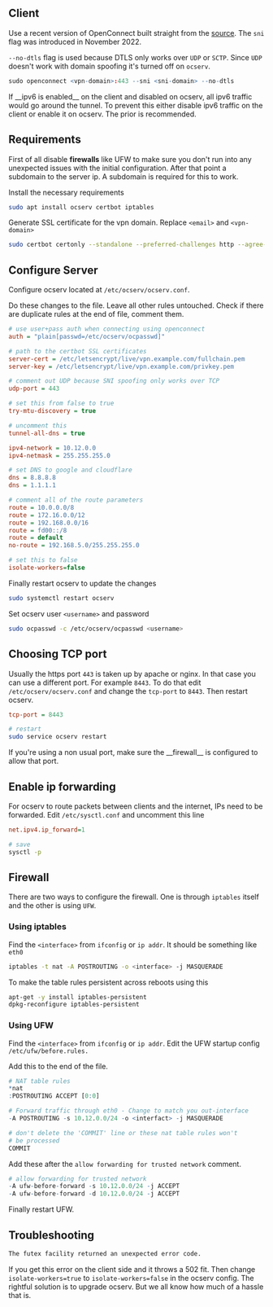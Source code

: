 
## Client

Use a recent version of OpenConnect built straight from the [source](https://gitlab.com/openconnect/openconnect). The `sni` flag was introduced in November 2022.

`--no-dtls` flag is used because DTLS only works over `UDP` or `SCTP`. Since `UDP` doesn't work with domain spoofing it's turned off on `ocserv`.

```r
sudo openconnect <vpn-domain>:443 --sni <sni-domain> --no-dtls
```

<Warning>
  If __ipv6 is enabled__ on the client and disabled on ocserv, all ipv6 traffic
  would go around the tunnel. To prevent this either disable ipv6 traffic on the
  client or enable it on ocserv. The prior is recommended.
</Warning>

## Requirements

First of all disable **firewalls** like UFW to make sure you don't run into any unexpected issues with the initial configuration. After that point a subdomain to the server ip. A subdomain is required for this to work.

Install the necessary requirements

```bash
sudo apt install ocserv certbot iptables
```

Generate SSL certificate for the vpn domain. Replace `<email>` and `<vpn-domain>`

```bash
sudo certbot certonly --standalone --preferred-challenges http --agree-tos --email <email> -d <vpn-domain>
```

## Configure Server

Configure ocserv located at `/etc/ocserv/ocserv.conf`.

Do these changes to the file. Leave all other rules untouched. Check if there are duplicate rules at the end of file, comment them.

```ini
# use user+pass auth when connecting using openconnect
auth = "plain[passwd=/etc/ocserv/ocpasswd]"

# path to the certbot SSL certificates
server-cert = /etc/letsencrypt/live/vpn.example.com/fullchain.pem
server-key = /etc/letsencrypt/live/vpn.example.com/privkey.pem

# comment out UDP because SNI spoofing only works over TCP
udp-port = 443

# set this from false to true
try-mtu-discovery = true

# uncomment this
tunnel-all-dns = true

ipv4-network = 10.12.0.0
ipv4-netmask = 255.255.255.0

# set DNS to google and cloudflare
dns = 8.8.8.8
dns = 1.1.1.1

# comment all of the route parameters
route = 10.0.0.0/8
route = 172.16.0.0/12
route = 192.168.0.0/16
route = fd00::/8
route = default
no-route = 192.168.5.0/255.255.255.0

# set this to false
isolate-workers=false
```

Finally restart ocserv to update the changes

```bash
sudo systemctl restart ocserv
```

Set ocserv user `<username>` and password

```bash
sudo ocpasswd -c /etc/ocserv/ocpasswd <username>
```

## Choosing TCP port

Usually the https port `443` is taken up by apache or nginx. In that case you can use a different port. For example `8443`. To do that edit `/etc/ocserv/ocserv.conf` and change the `tcp-port` to `8443`. Then restart ocserv.

```ini filename="ocserv.conf"
tcp-port = 8443
```

```bash
# restart
sudo service ocserv restart
```

<Warning>
  If you're using a non usual port, make sure the __firewall__ is configured to allow that port.
</Warning>



## Enable ip forwarding

For ocserv to route packets between clients and the internet, IPs need to be forwarded. Edit `/etc/sysctl.conf` and uncomment this line

```ini filename="sysctl.conf"
net.ipv4.ip_forward=1
```

```bash
# save
sysctl -p
```

## Firewall

There are two ways to configure the firewall. One is through `iptables` itself and the other is using `UFW`.

### Using iptables

Find the `<interface>` from `ifconfig` or `ip addr`. It should be something like `eth0`

```bash
iptables -t nat -A POSTROUTING -o <interface> -j MASQUERADE
```

To make the table rules persistent across reboots using this

```bash
apt-get -y install iptables-persistent
dpkg-reconfigure iptables-persistent
```

### Using UFW

Find the `<interface>` from `ifconfig` or `ip addr`. Edit the UFW startup config `/etc/ufw/before.rules.`

Add this to the end of the file.

```r
# NAT table rules
*nat
:POSTROUTING ACCEPT [0:0]

# Forward traffic through eth0 - Change to match you out-interface
-A POSTROUTING -s 10.12.0.0/24 -o <interfact> -j MASQUERADE

# don't delete the 'COMMIT' line or these nat table rules won't
# be processed
COMMIT
```

Add these after the `allow forwarding for trusted network` comment.

```r
# allow forwarding for trusted network
-A ufw-before-forward -s 10.12.0.0/24 -j ACCEPT
-A ufw-before-forward -d 10.12.0.0/24 -j ACCEPT
```

Finally restart UFW.


## <Red>Troubleshooting</Red>

```bash
The futex facility returned an unexpected error code.
```

If you get this error on the client side and it throws a 502 fit. Then change `isolate-workers=true` to `isolate-workers=false` in the ocserv config. The rightful solution is to upgrade ocserv. But we all know how much of a hassle that is.
